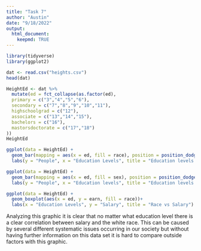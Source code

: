 ```yaml
---
title: "Task 7"
author: "Austin"
date: "9/18/2022"
output: 
  html_document:
    keepmd: TRUE
---
```


```r
library(tidyverse)
library(ggplot2)
```

```r
dat <- read.csv("heights.csv")
head(dat)
```

```r
HeightEd <- dat %>%
  mutate(ed = fct_collapse(as.factor(ed),
  primary = c("3","4","5","6"),
  secondary = c("7","8","9","10","11"),
  highschoolgrad = c("12"),
  associate = c("13","14","15"),
  bachelors = c("16"),
  mastorsdoctorate = c("17","18")
))
HeightEd   

```

```r
ggplot(data = HeightEd) +
  geom_bar(mapping = aes(x = ed, fill = race), position = position_dodge(width = 0.9)) +
  labs(y = "People", x = "Education Levels", title = "Education levels vs race")
```

```r
ggplot(data = HeightEd) +
  geom_bar(mapping = aes(x = ed, fill = sex), position = position_dodge(width = 0.9)) +
  labs(y = "People", x = "Education levels", title = "Education levels vs Gender")
```

```r
ggplot(data = HeightEd) +
  geom_boxplot(aes(x = ed, y = earn, fill = race))+
  labs(x = "Education Levels", y = "Salary", title = "Race vs Salary")
```
 Analyzing this graphic it is clear that no matter what education level there is a clear correlation between salary and the white race. This can be caused by several different systematic issues occurring in our society but without having further information on this data set it is hard to compare outside factors with this graphic.

       
       